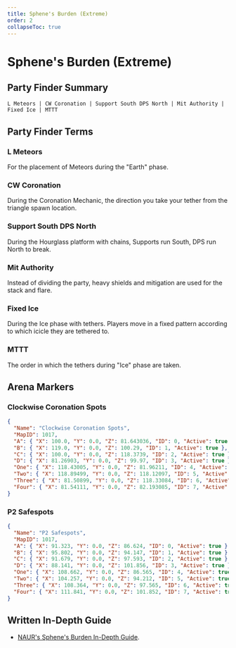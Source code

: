 ```yaml
---
title: Sphene's Burden (Extreme)
order: 2
collapseToc: true
---
```


# Sphene's Burden (Extreme)

<Banner
  src="/images/thumbnails/extreme/dt-ex3.avif"
  alt="Sphene's Burden (Extreme)"
/>

## Party Finder Summary

```
L Meteors | CW Coronation | Support South DPS North | Mit Authority | Fixed Ice | MTTT
```

## Party Finder Terms

### L Meteors

For the placement of Meteors during the "Earth" phase.

### CW Coronation

During the Coronation Mechanic, the direction you take your tether from the triangle spawn location.

### Support South DPS North

During the Hourglass platform with chains, Supports run South, DPS run North to break.

### Mit Authority

Instead of dividing the party, heavy shields and mitigation are used for the stack and flare.

### Fixed Ice

During the Ice phase with tethers. Players move in a fixed pattern according to which icicle they are tethered to.

### MTTT

The order in which the tethers during "Ice" phase are taken.

## Arena Markers

### Clockwise Coronation Spots

```json
{
  "Name": "Clockwise Coronation Spots",
  "MapID": 1017,
  "A": { "X": 100.0, "Y": 0.0, "Z": 81.643036, "ID": 0, "Active": true },
  "B": { "X": 119.0, "Y": 0.0, "Z": 100.29, "ID": 1, "Active": true },
  "C": { "X": 100.0, "Y": 0.0, "Z": 118.3739, "ID": 2, "Active": true },
  "D": { "X": 81.26903, "Y": 0.0, "Z": 99.97, "ID": 3, "Active": true },
  "One": { "X": 118.43005, "Y": 0.0, "Z": 81.96211, "ID": 4, "Active": true },
  "Two": { "X": 118.89499, "Y": 0.0, "Z": 118.12097, "ID": 5, "Active": true },
  "Three": { "X": 81.50899, "Y": 0.0, "Z": 118.33084, "ID": 6, "Active": true },
  "Four": { "X": 81.54111, "Y": 0.0, "Z": 82.193085, "ID": 7, "Active": true }
}
```

### P2 Safespots

```json
{
  "Name": "P2 Safespots",
  "MapID": 1017,
  "A": { "X": 91.323, "Y": 0.0, "Z": 86.624, "ID": 0, "Active": true },
  "B": { "X": 95.802, "Y": 0.0, "Z": 94.147, "ID": 1, "Active": true },
  "C": { "X": 91.679, "Y": 0.0, "Z": 97.593, "ID": 2, "Active": true },
  "D": { "X": 88.141, "Y": 0.0, "Z": 101.856, "ID": 3, "Active": true },
  "One": { "X": 108.662, "Y": 0.0, "Z": 86.565, "ID": 4, "Active": true },
  "Two": { "X": 104.257, "Y": 0.0, "Z": 94.212, "ID": 5, "Active": true },
  "Three": { "X": 108.364, "Y": 0.0, "Z": 97.565, "ID": 6, "Active": true },
  "Four": { "X": 111.841, "Y": 0.0, "Z": 101.852, "ID": 7, "Active": true }
}
```

## Written In-Depth Guide

- [NAUR's Sphene's Burden In-Depth Guide](/extreme/sphenes-burden/guide).
